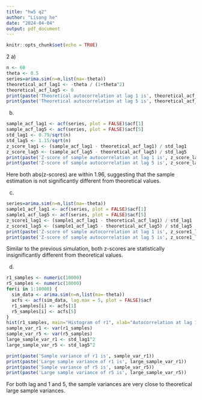 ```yaml
---
title: "hw5 q2"
author: "Lisong he"
date: "2024-04-04"
output: pdf_document
---
```


```r
knitr::opts_chunk$set(echo = TRUE)
```

2
a)
```r
n <- 60
theta <- 0.5
series=arima.sim(n=n,list(ma=-theta))
theoretical_acf_lag1 <- -theta / (1+theta^2)
theoretical_acf_lag5 <- 0
print(paste('Theoretical autocorrelation at lag 1 is', theoretical_acf_lag1))
print(paste('Theoretical autocorrelation at lag 5 is', theoretical_acf_lag5))
```

b)
```r
sample_acf_lag1 <- acf(series, plot = FALSE)$acf[1]
sample_acf_lag5 <- acf(series, plot = FALSE)$acf[5]
std_lag1 <- 0.79/sqrt(n)
std_lag5 <- 1.15/sqrt(n)
z_score_lag1 <- (sample_acf_lag1 - theoretical_acf_lag1) / std_lag1
z_score_lag5 <- (sample_acf_lag5 - theoretical_acf_lag5) / std_lag5
print(paste('Z-score of sample autocorrelation at lag 1 is', z_score_lag1))
print(paste('Z-score of sample autocorrelation at lag 5 is', z_score_lag5))
```
Here both abs(z-scores) are within 1.96, suggesting that the sample estimation is not significantly different from theoretical values.

c)
```r
series=arima.sim(n=n,list(ma=-theta))
sample1_acf_lag1 <- acf(series, plot = FALSE)$acf[1]
sample1_acf_lag5 <- acf(series, plot = FALSE)$acf[5]
z_score1_lag1 <- (sample1_acf_lag1 - theoretical_acf_lag1) / std_lag1
z_score1_lag5 <- (sample1_acf_lag5 - theoretical_acf_lag5) / std_lag5
print(paste('Z-score of sample autocorrelation at lag 1 is', z_score1_lag1))
print(paste('Z-score of sample autocorrelation at lag 5 is', z_score1_lag5))
```
Similar to the previous simulation, both z-scores are statistically insignificantly different from theoretical values. 

d)
```r
r1_samples <- numeric(10000)
r5_samples <- numeric(10000)
for(i in 1:10000) {
  sim_data <- arima.sim(n=n,list(ma=-theta))
  acfs <- acf(sim_data, lag.max = 5, plot = FALSE)$acf
  r1_samples[i] <- acfs[1]
  r5_samples[i] <- acfs[5]
}
hist(r1_samples, main="Histogram of r1", xlab="Autocorrelation at lag 1")
sample_var_r1 <- var(r1_samples)
sample_var_r5 <- var(r5_samples)
large_sample_var_r1 <- std_lag1^2
large_sample_var_r5 <- std_lag5^2

print(paste('Sample variance of r1 is', sample_var_r1))
print(paste('Large sample variance of r1 is', large_sample_var_r1))
print(paste('Sample variance of r5 is', sample_var_r5))
print(paste('Large sample variance of r5 is', large_sample_var_r5))
```
For both lag and 1 and 5, the sample variances are very close to theoretical large sample variances.

